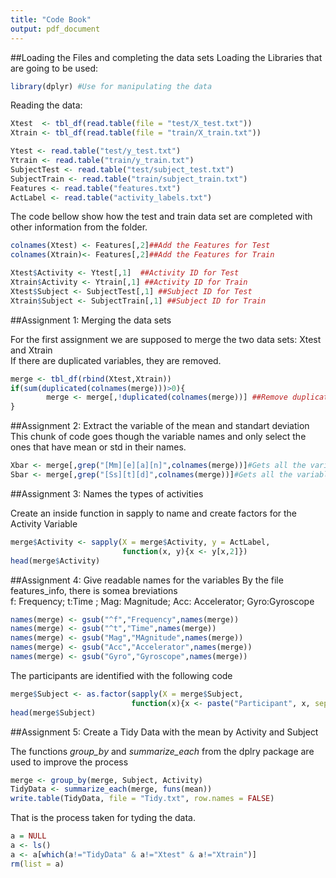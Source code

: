 ```yaml
---
title: "Code Book"
output: pdf_document
---
```

##Loading the Files and completing the data sets
Loading the Libraries that are going to be used:

```r
library(dplyr) #Use for manipulating the data
```

Reading the data:

```r
Xtest  <- tbl_df(read.table(file = "test/X_test.txt"))
Xtrain <- tbl_df(read.table(file = "train/X_train.txt"))

Ytest <- read.table("test/y_test.txt")
Ytrain <- read.table("train/y_train.txt")
SubjectTest <- read.table("test/subject_test.txt")
SubjectTrain <- read.table("train/subject_train.txt")
Features <- read.table("features.txt")
ActLabel <- read.table("activity_labels.txt")

```

The code bellow show how the test and train data set are completed with other information from the folder.

```r
colnames(Xtest) <- Features[,2]##Add the Features for Test
colnames(Xtrain)<- Features[,2]##Add the Features for Train

Xtest$Activity <- Ytest[,1]  ##Activity ID for Test
Xtrain$Activity <- Ytrain[,1] ##Activity ID for Train
Xtest$Subject <- SubjectTest[,1] ##Subject ID for Test
Xtrain$Subject <- SubjectTrain[,1] ##Subject ID for Train
```

##Assignment 1: Merging the data sets

For the first assignment we are supposed to merge the two data sets: Xtest and Xtrain  
If there are duplicated variables, they are removed.
 
```r
merge <- tbl_df(rbind(Xtest,Xtrain))
if(sum(duplicated(colnames(merge)))>0){
        merge <- merge[,!duplicated(colnames(merge))] ##Remove duplicated Variables
}
```


##Assignment 2: Extract the variable of the mean and standart deviation
This chunk of code goes though the variable names and only select the ones that have mean or std in their names.  

```r
Xbar <- merge[,grep("[Mm][e][a][n]",colnames(merge))]#Gets all the variables that have mean
Sbar <- merge[,grep("[Ss][t][d]",colnames(merge))]#Gets all the variables that have Std
```

##Assignment 3: Names the types of activities

Create an inside function in sapply to name and create factors for the Activity Variable

```r
merge$Activity <- sapply(X = merge$Activity, y = ActLabel,
                         function(x, y){x <- y[x,2]})
head(merge$Activity)
```

##Assignment 4: Give readable names for the variables 
By the file features_info, there is somea breviations  
f: Frequency; t:Time ; Mag: Magnitude; Acc: Accelerator; Gyro:Gyroscope

```r
names(merge) <- gsub("^f","Frequency",names(merge))
names(merge) <- gsub("^t","Time",names(merge))
names(merge) <- gsub("Mag","MAgnitude",names(merge))
names(merge) <- gsub("Acc","Accelerator",names(merge))
names(merge) <- gsub("Gyro","Gyroscope",names(merge))
```

The participants are identified with the following code   

```r
merge$Subject <- as.factor(sapply(X = merge$Subject,
                           function(x){x <- paste("Participant", x, sep = " ")}))
head(merge$Subject)
```

##Assignment 5: Create a Tidy Data with the mean by Activity and Subject

The functions *group_by* and *summarize_each* from the dplry package are used to improve the process  

```r
merge <- group_by(merge, Subject, Activity)
TidyData <- summarize_each(merge, funs(mean))
write.table(TidyData, file = "Tidy.txt", row.names = FALSE)
```

That is the process taken for tyding the data.

```r
a = NULL
a <- ls()
a <- a[which(a!="TidyData" & a!="Xtest" & a!="Xtrain")]
rm(list = a)
```